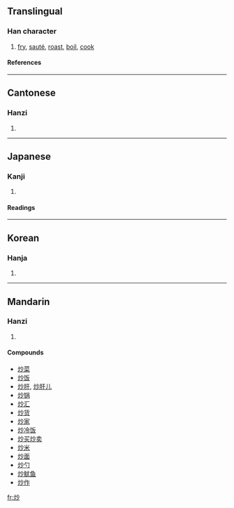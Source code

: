 ==Translingual==
===Han character===
{{Han char|rn=86|rad=火|as=04|sn=8|four=9982<sub>0</sub>|canj=火火竹 (FFH)}}
# [[fry]], [[sauté]], [[roast]], [[boil]], [[cook]]
====References====
{{Han ref|kx=0667.170|dkj=18915|dj=1076.250|hdz=32191.150|uh=7092|ud=28818|bh=AAA3|bd=43683}}

----
==Cantonese==
===Hanzi===
{{yue-hanzi|jyut=|y=chaau2}}
# {{defn|Cantonese}}

----
==Japanese==
===Kanji===
{{ja-kanji|grade=|rs=火04}}
# {{defn|Japanese}} 
====Readings====
{{ja-readings|on=[[そう]] (sō), [[しょう]] (shō)|kun=[[いる]] (iru), [[いためる]] (itameru)}}

----
==Korean==
===Hanja===
{{ko-hanja|hangeul=초|eumhun=|rv=cho|mr=ch'o|y=cho}}
# {{defn|Korean}}

----
==Mandarin==
===Hanzi===
{{cmn-hanzi|pin=[[chǎo]] (chao3)|wg=ch'ao<sup>3</sup>}}
# {{defn|Mandarin}}

====Compounds====
*[[炒菜]]
*[[炒饭]]
*[[炒肝]], [[炒肝儿]]
*[[炒锅]]
*[[炒汇]]
*[[炒货]]
*[[炒家]]
*[[炒冷饭]]
*[[炒买炒卖]]
*[[炒米]]
*[[炒面]]
*[[炒勺]]
*[[炒鱿鱼]]
*[[炒作]]

[[fr:炒]]